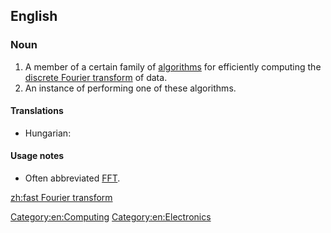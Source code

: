 ==English==
{{wikipedia}}

===Noun===
{{en-noun|head=[[fast]] [[Fourier transform]]}}

# A member of a certain family of [[algorithm]]s for efficiently computing the [[discrete Fourier transform]] of data.
# An instance of performing one of these algorithms.

====Translations====
{{trans-top|algorithm}}
* Hungarian: {{t|hu|gyors Fourier-transzformáció}}
{{trans-mid}}
{{trans-bottom}}

====Usage notes====
* Often abbreviated [[FFT]].

[[Category:en:Computing]]
[[Category:en:Electronics]]

[[zh:fast Fourier transform]]